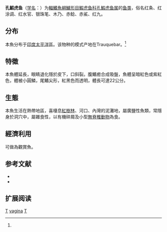 {{Speciesbox 
| taxon =  Trypauchen vagina
| status = NE
| status_system = IUCN3.1
| image = Trypauchen vagina (Bloch & Schneider, 1801).jpg
| authority = Bloch et Schneider, 1801<ref name='id8421'>{{cite web| url =http://www.bioinfo.cn/db05/BjdwSpecies.php?action=view&id=8421| title =孔鰕虎鱼| work =中国动物物种编目数据库| publisher =中国科学院微生物研究所| author =中国科学院动物研究所| accessdate =2009-04-16| deadurl =yes| archiveurl =https://web.archive.org/web/20160305021950/http://www.bioinfo.cn/db05/BjdwSpecies.php?action=view&id=8421| archivedate =2016-03-05}}</ref>
| synonyms = *''Gobioides ruber''<br /><small>Hamilton, 1822</small>
*''Gobius vagina''<br /><small>Bloch & Schneider, 1801</small>
*''Trypauchen wakae''<br /><small>Jordan & Snyder, 1901</small>
}}

'''孔鰕虎鱼'''（[[学名|学名]]：{{lang|la|''Trypauchen vagina''}}）为[[輻鰭魚綱|輻鰭魚綱]][[鱸形目|鱸形目]][[鰕虎鱼科|鰕虎鱼科]][[孔鰕虎鱼属|孔鰕虎鱼属]]的[[鱼类|鱼类]]，俗名红条、红涂调、红水官、银珠笔、木乃、赤鲶、赤鯊、红九。

==分布==
本魚分布于[[印度|印度]][[太平洋|太平洋]]區。该物种的模式产地在Trauquebar。<ref name='id8421'/>

==特徵==
本魚體延長，眼睛退化隱於皮下，口斜裂。腹鰭癒合成吸盤，魚體呈暗紅色或紫紅色，體被小圓鱗，尾鰭尖形，紅黑色而透明，體長可達22公分。

==生態==
本魚生活在熱帶地區，喜棲息[[紅樹林|紅樹林]]、河口、內灣的泥灘地，屬廣鹽性魚類，常隱身於洞穴中，屬雜食性，以有機碎屑及小型[[無脊椎動物|無脊椎動物]]為食。

==經濟利用==
可做為觀賞魚。

== 参考文献 ==
{{reflist}}
*{{FishBase_species|genus=Trypauchen|species=vagina|year=2011|month=12}}
* {{TaiBNET| zh=赤鯊 | id=381873 | binomial=Trypauchen vagina | authority=Bloch & Schneider, 1801 | var= | accessdate=2013-01-24}}

== 扩展阅读 ==
{{refbegin}}
{{wikispecies-inline|Trypauchen vagina|孔鰕虎鱼}}
{{refend}}
{{Taxonbar|from=Q1894923}}

[[Category:觀賞魚|T]]
[[Category:孔鰕虎鱼属|vagina]]
[[Category:1801年描述的魚類|T]]